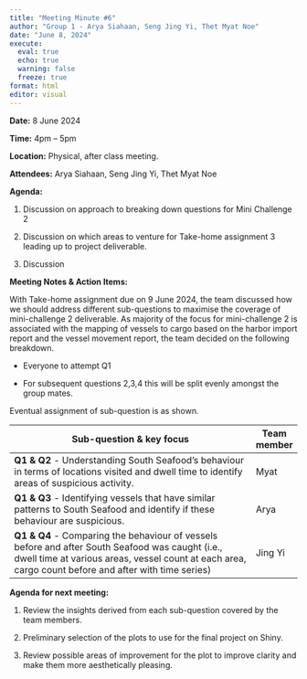```yaml
---
title: "Meeting Minute #6"
author: "Group 1 - Arya Siahaan, Seng Jing Yi, Thet Myat Noe"
date: "June 8, 2024"
execute: 
  eval: true
  echo: true
  warning: false
  freeze: true
format: html
editor: visual
---
```


**Date:** 8 June 2024

**Time:** 4pm – 5pm

**Location:** Physical, after class meeting.

**Attendees:** Arya Siahaan, Seng Jing Yi, Thet Myat Noe

**Agenda:**

1.  Discussion on approach to breaking down questions for Mini Challenge 2

2.  Discussion on which areas to venture for Take-home assignment 3 leading up to project deliverable.

3.  Discussion

**Meeting Notes & Action Items:**

With Take-home assignment due on 9 June 2024, the team discussed how we should address different sub-questions to maximise the coverage of mini-challenge 2 deliverable. As majority of the focus for mini-challenge 2 is associated with the mapping of vessels to cargo based on the harbor import report and the vessel movement report, the team decided on the following breakdown.

-   Everyone to attempt Q1

-   For subsequent questions 2,3,4 this will be split evenly amongst the group mates.

Eventual assignment of sub-question is as shown.

| Sub-question & key focus                                                                                                                                                                                 | Team member |
|----------------------------------------------------------------------------------------------------------------------------------------------------------------------------------------------------------|-------------|
| **Q1 & Q2** - Understanding South Seafood's behaviour in terms of locations visited and dwell time to identify areas of suspicious activity.                                                             | Myat        |
| **Q1 & Q3** - Identifying vessels that have similar patterns to South Seafood and identify if these behaviour are suspicious.                                                                            | Arya        |
| **Q1 & Q4** - Comparing the behaviour of vessels before and after South Seafood was caught (i.e., dwell time at various areas, vessel count at each area, cargo count before and after with time series) | Jing Yi     |

**Agenda for next meeting:**

1.  Review the insights derived from each sub-question covered by the team members.

2.  Preliminary selection of the plots to use for the final project on Shiny.

3.  Review possible areas of improvement for the plot to improve clarity and make them more aesthetically pleasing.
